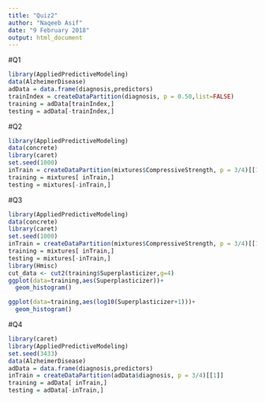 ```yaml
---
title: "Quiz2"
author: "Naqeeb Asif"
date: "9 February 2018"
output: html_document
---
```

#Q1
```r
library(AppliedPredictiveModeling)
data(AlzheimerDisease)
adData = data.frame(diagnosis,predictors)
trainIndex = createDataPartition(diagnosis, p = 0.50,list=FALSE)
training = adData[trainIndex,]
testing = adData[-trainIndex,]
```

#Q2

```r
library(AppliedPredictiveModeling)
data(concrete)
library(caret)
set.seed(1000)
inTrain = createDataPartition(mixtures$CompressiveStrength, p = 3/4)[[1]]
training = mixtures[ inTrain,]
testing = mixtures[-inTrain,]

```

#Q3

```r
library(AppliedPredictiveModeling)
data(concrete)
library(caret)
set.seed(1000)
inTrain = createDataPartition(mixtures$CompressiveStrength, p = 3/4)[[1]]
training = mixtures[ inTrain,]
testing = mixtures[-inTrain,]
library(Hmisc)
cut_data <- cut2(training$Superplasticizer,g=4)
ggplot(data=training,aes(Superplasticizer))+
  geom_histogram()

ggplot(data=training,aes(log10(Superplasticizer+1)))+
  geom_histogram()
```

#Q4

```r
library(caret)
library(AppliedPredictiveModeling)
set.seed(3433)
data(AlzheimerDisease)
adData = data.frame(diagnosis,predictors)
inTrain = createDataPartition(adData$diagnosis, p = 3/4)[[1]]
training = adData[ inTrain,]
testing = adData[-inTrain,]

```